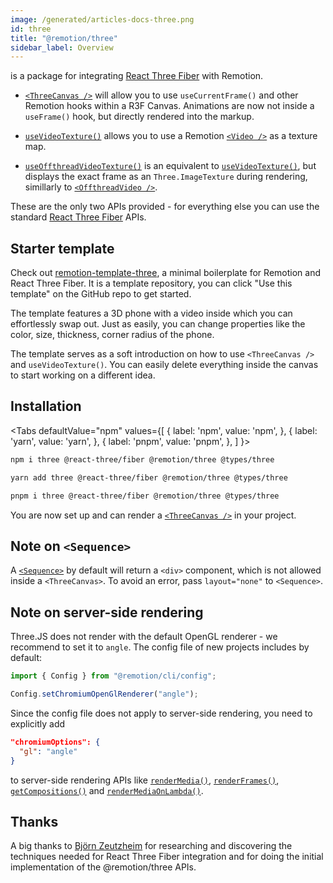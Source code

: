 ```yaml
---
image: /generated/articles-docs-three.png
id: three
title: "@remotion/three"
sidebar_label: Overview
---
```



is a package for integrating [React Three Fiber](https://github.com/pmndrs/react-three-fiber) with Remotion.

- [`<ThreeCanvas />`](/docs/three-canvas) will allow you to use `useCurrentFrame()` and other Remotion hooks within a R3F Canvas. Animations are now not inside a `useFrame()` hook, but directly rendered into the markup.

- [`useVideoTexture()`](/docs/use-video-texture) allows you to use a Remotion [`<Video />`](/docs/video) as a texture map.

- [`useOffthreadVideoTexture()`](/docs/use-offthread-video-texture) is an equivalent to [`useVideoTexture()`](/docs/use-video-texture), but displays the exact frame as an `Three.ImageTexture` during rendering, simillarly to [`<OffthreadVideo />`](/docs/offthreadvideo).

These are the only two APIs provided - for everything else you can use the standard [React Three Fiber](https://github.com/pmndrs/react-three-fiber) APIs.

## Starter template

Check out [remotion-template-three](https://github.com/remotion-dev/template-three), a minimal boilerplate for Remotion and React Three Fiber. It is a template repository, you can click "Use this template" on the GitHub repo to get started.

<ThreeDPlayer />

The template features a 3D phone with a video inside which you can effortlessly swap out. Just as easily, you can change properties like the color, size, thickness, corner radius of the phone.

The template serves as a soft introduction on how to use `<ThreeCanvas />` and `useVideoTexture()`. You can easily delete everything inside the canvas to start working on a different idea.

## Installation

<Tabs
defaultValue="npm"
values={[
{ label: 'npm', value: 'npm', },
{ label: 'yarn', value: 'yarn', },
{ label: 'pnpm', value: 'pnpm', },
]
}>
<TabItem value="npm">

```bash
npm i three @react-three/fiber @remotion/three @types/three
```

  </TabItem>

  <TabItem value="yarn">

```bash
yarn add three @react-three/fiber @remotion/three @types/three
```

  </TabItem>
  <TabItem value="pnpm">

```bash
pnpm i three @react-three/fiber @remotion/three @types/three
```

  </TabItem>
</Tabs>

You are now set up and can render a [`<ThreeCanvas />`](/docs/three-canvas) in your project.

## Note on `<Sequence>`

A [`<Sequence>`](/docs/sequence) by default will return a `<div>` component, which is not allowed inside a `<ThreeCanvas>`. To avoid an error, pass `layout="none"` to `<Sequence>`.

## Note on server-side rendering

Three.JS does not render with the default OpenGL renderer - we recommend to set it to `angle`. The config file of new projects includes by default:

```ts twoslash
import { Config } from "@remotion/cli/config";

Config.setChromiumOpenGlRenderer("angle");
```

Since the config file does not apply to server-side rendering, you need to explicitly add

```json
"chromiumOptions": {
  "gl": "angle"
}
```

to server-side rendering APIs like [`renderMedia()`](/docs/renderer/render-media), [`renderFrames()`](/docs/renderer/render-frames), [`getCompositions()`](/docs/renderer/get-compositions) and [`renderMediaOnLambda()`](/docs/lambda/rendermediaonlambda).

## Thanks

A big thanks to [Björn Zeutzheim](https://github.com/olee) for researching and discovering the techniques needed for React Three Fiber integration and for doing the initial implementation of the @remotion/three APIs.
